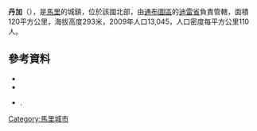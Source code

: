 '''丹加'''（{{lang-fr|Dangha}}），是[[馬里|馬里]]的城鎮，位於該國北部，由[[通布圖區|通布圖區]]的[[迪雷省|迪雷省]]負責管轄，面積120平方公里，海拔高度293米，2009年人口13,045，人口密度每平方公里110人。

==參考資料==
*{{citation | url=http://www.environnement.gov.ml/uploads/pealcd/Monographies%20des%20communes/Mono%20Danga.pdf | title=Schéma Directeur de Lutte Contre l’Ensablement dans le Nord du Mali (6ème et 7ème Régions): Monographie de la Commune de Dangha | year=2004 | publisher=Ministère de l’Environnement et de l’Assainissement, République du Mali | language=fr | deadurl=yes | archiveurl=https://web.archive.org/web/20111006051950/http://www.environnement.gov.ml/uploads/pealcd/Monographies%20des%20communes/Mono%20Danga.pdf | archivedate=2011-10-06 | accessdate=2015-07-17 }}
*{{citation | url=http://instat.gov.ml/documentation/tombouctou.pdf | publisher=République de Mali: Institut National de la Statistique | title=Resultats Provisoires RGPH 2009 (Région de Tombouctou) | language=fr | accessdate=2015-07-17 | archive-date=2011-07-22 | archive-url=https://web.archive.org/web/20110722215701/http://instat.gov.ml/documentation/tombouctou.pdf | dead-url=no }}
*{{citation | title=Plan de Sécurite Alimentaire Commune Rurale de Dangha 2006-2010 | publisher=Commissariat à la Sécurité Alimentaire, République du Mali, USAID-Mali | year=2006 | url=http://www.aec.msu.edu/fs2/mali_fd_strtgy/plans/tombouctou/dire/psa_dangha.pdf | language=fr | deadurl=yes | archiveurl=https://web.archive.org/web/20110720005939/http://www.aec.msu.edu/fs2/mali_fd_strtgy/plans/tombouctou/dire/psa_dangha.pdf | archivedate=2011年7月20日 | df= | accessdate=2015年7月17日 }}.

{{Coord|16|27|43|N|3|7|53|W|display=title}}

{{通布圖區}}

[[Category:馬里城市|Category:馬里城市]]


{{Mali-geo-stub}}